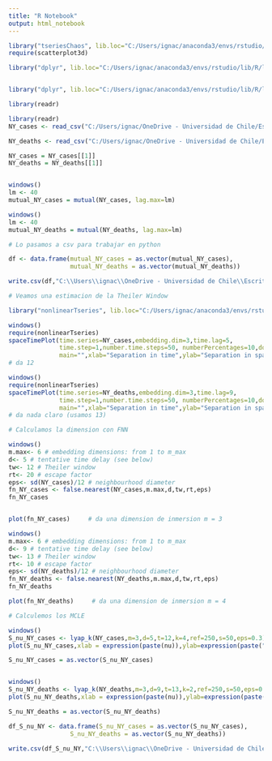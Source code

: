 ```yaml
---
title: "R Notebook"
output: html_notebook
---
```


```r
library("tseriesChaos", lib.loc="C:/Users/ignac/anaconda3/envs/rstudio/lib/R/library")
require(scatterplot3d)

library("dplyr", lib.loc="C:/Users/ignac/anaconda3/envs/rstudio/lib/R/library")


library("dplyr", lib.loc="C:/Users/ignac/anaconda3/envs/rstudio/lib/R/library")

library(readr)
```

```r
library(readr)
NY_cases <- read_csv("C:/Users/ignac/OneDrive - Universidad de Chile/Escritorio/Modelamietno Matematico/Chaos-Presence-SARS-CoV-II/NY_cases")

NY_deaths <- read_csv("C:/Users/ignac/OneDrive - Universidad de Chile/Escritorio/Modelamietno Matematico/Chaos-Presence-SARS-CoV-II/NY_deaths")

NY_cases = NY_cases[[1]]
NY_deaths = NY_deaths[[1]]


windows()
lm <- 40
mutual_NY_cases = mutual(NY_cases, lag.max=lm)

windows()
lm <- 40
mutual_NY_deaths = mutual(NY_deaths, lag.max=lm)

# Lo pasamos a csv para trabajar en python

df <- data.frame(mutual_NY_cases = as.vector(mutual_NY_cases),
                 mutual_NY_deaths = as.vector(mutual_NY_deaths))

write.csv(df,"C:\\Users\\ignac\\OneDrive - Universidad de Chile\\Escritorio\\Modelamietno Matematico\\Chaos-Presence-SARS-CoV-II\\data_para_R\\AMI_NY.csv", row.names = FALSE)
```

```r
# Veamos una estimacion de la Theiler Window

library("nonlinearTseries", lib.loc="C:/Users/ignac/anaconda3/envs/rstudio/lib/R/library")

windows()
require(nonlinearTseries)
spaceTimePlot(time.series=NY_cases,embedding.dim=3,time.lag=5,
              time.step=1,number.time.steps=50, numberPercentages=10,do.plot=TRUE,
              main="",xlab="Separation in time",ylab="Separation in space")
# da 12

windows()
require(nonlinearTseries)
spaceTimePlot(time.series=NY_deaths,embedding.dim=3,time.lag=9,
              time.step=1,number.time.steps=50, numberPercentages=10,do.plot=TRUE,
              main="",xlab="Separation in time",ylab="Separation in space")
# da nada claro (usamos 13)
```

```r
# Calculamos la dimension con FNN

windows()
m.max<- 6 # embedding dimensions: from 1 to m_max
d<- 5 # tentative time delay (see below)
tw<- 12 # Theiler window
rt<- 20 # escape factor
eps<- sd(NY_cases)/12 # neighbourhood diameter
fn_NY_cases <- false.nearest(NY_cases,m.max,d,tw,rt,eps)
fn_NY_cases


plot(fn_NY_cases)     # da una dimension de inmersion m = 3

windows()
m.max<- 6 # embedding dimensions: from 1 to m_max
d<- 9 # tentative time delay (see below)
tw<- 13 # Theiler window
rt<- 10 # escape factor
eps<- sd(NY_deaths)/12 # neighbourhood diameter
fn_NY_deaths <- false.nearest(NY_deaths,m.max,d,tw,rt,eps)
fn_NY_deaths

plot(fn_NY_deaths)     # da una dimension de inmersion m = 4
```

```r
# Calculemos los MCLE

windows()
S_nu_NY_cases <- lyap_k(NY_cases,m=3,d=5,t=12,k=4,ref=250,s=50,eps=0.3)
plot(S_nu_NY_cases,xlab = expression(paste(nu)),ylab=expression(paste("S",(nu))))

S_nu_NY_cases = as.vector(S_nu_NY_cases)


windows()
S_nu_NY_deaths <- lyap_k(NY_deaths,m=3,d=9,t=13,k=2,ref=250,s=50,eps=0.2)
plot(S_nu_NY_deaths,xlab = expression(paste(nu)),ylab=expression(paste("S",(nu))))

S_nu_NY_deaths = as.vector(S_nu_NY_deaths)
```

```r
df_S_nu_NY <- data.frame(S_nu_NY_cases = as.vector(S_nu_NY_cases),
                 S_nu_NY_deaths = as.vector(S_nu_NY_deaths))

write.csv(df_S_nu_NY,"C:\\Users\\ignac\\OneDrive - Universidad de Chile\\Escritorio\\Modelamietno Matematico\\Chaos-Presence-SARS-CoV-II\\data_para_R\\S_nu_NY.csv", row.names = FALSE)
```


